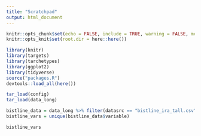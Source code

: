 ```yaml
---
title: "Scratchpad"
output: html_document
---
```


```r
knitr::opts_chunk$set(echo = FALSE, include = TRUE, warning = FALSE, message = FALSE, tidy = TRUE, cache = FALSE)
knitr::opts_knit$set(root.dir = here::here())
```

```r
library(knitr)
library(targets)
library(tarchetypes)
library(ggplot2)
library(tidyverse)
source("packages.R")
devtools::load_all(here())
```

```r
tar_load(config)
tar_load(data_long)
```

```r
bistline_data = data_long %>% filter(datasrc == "bistline_ira_tall.csv")
bistline_vars = unique(bistline_data$variable)

bistline_vars
```
